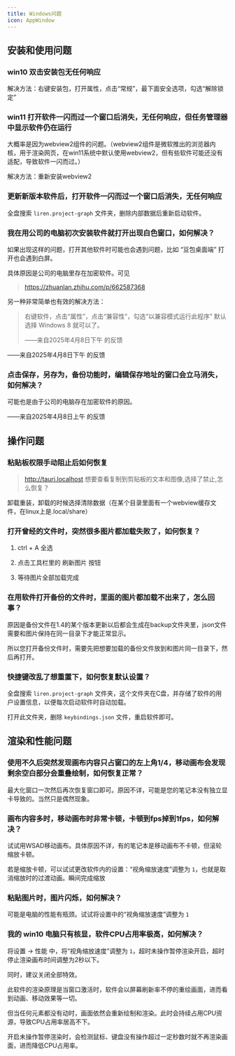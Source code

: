 ```yaml
---
title: Windows问题
icon: AppWindow
---
```


## 安装和使用问题

### win10 双击安装包无任何响应

解决方法：右键安装包，打开属性，点击“常规”，最下面安全选项，勾选“解除锁定”

### win11 打开软件一闪而过一个窗口后消失，无任何响应，但任务管理器中显示软件仍在运行

大概率是因为webview2组件的问题。（webview2组件是微软推出的浏览器内核，用于渲染网页，在win11系统中默认使用webview2，但有些软件可能还没有适配，导致软件一闪而过。）

解决方法：重新安装webview2

### 更新新版本软件后，打开软件一闪而过一个窗口后消失，无任何响应

全盘搜索 `liren.project-graph` 文件夹，删除内部数据后重新启动软件。

### 我在用公司的电脑初次安装软件就打开出现白色窗口，如何解决？

如果出现这样的问题，打开其他软件时可能也会遇到问题，比如 “豆包桌面端” 打开也会遇到白屏。

具体原因是公司的电脑里存在加密软件。可见

> https://zhuanlan.zhihu.com/p/662587368

另一种非常简单也有效的解决方法：

> 右键软件，点击“属性”，点击“兼容性”，勾选“以兼容模式运行此程序” 默认选择 Windows 8 就可以了。
>
> ——来自2025年4月8日下午 的反馈

——来自2025年4月8日下午 的反馈

### 点击保存，另存为，备份功能时，编辑保存地址的窗口会立马消失，如何解决？

可能也是由于公司的电脑存在加密软件的原因。

——来自2025年4月8日上午 的反馈

## 操作问题

### 粘贴板权限手动阻止后如何恢复

> http://tauri.localhost 想要查看复制到剪贴板的文本和图像,选择了禁止,怎么恢复？

卸载重装，卸载的时候选择清除数据（在某个目录里面有一个webview缓存文件，在linux上是.local/share）

### 打开曾经的文件时，突然很多图片都加载失败了，如何恢复？

1. ctrl + A 全选

2. 点击工具栏里的 刷新图片 按钮

3. 等待图片全部加载完成

### 在用软件打开备份的文件时，里面的图片都加载不出来了，怎么回事？

原因是备份文件在1.4的某个版本更新以后都会生成在backup文件夹里，json文件需要和图片保持在同一目录下才能正常显示。

所以您打开备份文件时，需要先把想要加载的备份文件放到和图片同一目录下，然后再打开。

### 快捷键改乱了想重置下，如何恢复默认设置？

全盘搜索 `liren.project-graph` 文件夹，这个文件夹在C盘，并存储了软件的用户设置信息，以便每次启动软件时自动加载。

打开此文件夹，删除 `keybindings.json` 文件，重启软件即可。

## 渲染和性能问题

### 使用不久后突然发现画布内容只占窗口的左上角1/4，移动画布会发现剩余空白部分会重叠绘制，如何恢复正常？

最大化窗口一次然后再次恢复窗口即可。原因不详，可能是您的笔记本没有独立显卡导致的。当然只是偶然现象。

### 画布内容多时，移动画布时非常卡顿，卡顿到fps掉到1fps，如何解决？

试试用WSAD移动画布。具体原因不详，有的笔记本是移动画布不卡顿，但滚轮缩放卡顿。

若是缩放卡顿，可以试试更改软件内的设置：“视角缩放速度”调整为 `1`，也就是取消缩放时的过渡动画。瞬间完成缩放

### 粘贴图片时，图片闪烁，如何解决？

可能是电脑的性能有瓶颈。试试将设置中的“视角缩放速度”调整为 `1`

### 我的 win10 电脑只有核显，软件CPU占用率极高，如何解决？

将设置 -> 性能 中，将“视角缩放速度”调整为 `1`，超时未操作暂停渲染开启，超时停止渲染画布时间调整为2秒以下。

同时，建议关闭全部特效。

此软件的渲染原理是当窗口激活时，软件会以屏幕刷新率不停的重绘画面，进而看到动画、移动效果等一切。

但当任何元素都没有动时，画面依然会重新绘制和渲染。此时会持续占用CPU资源，导致CPU占用率居高不下。

开启未操作暂停渲染时，会检测鼠标、键盘没有操作超过一定秒数时就不再渲染画面，进而降低CPU占用率。
